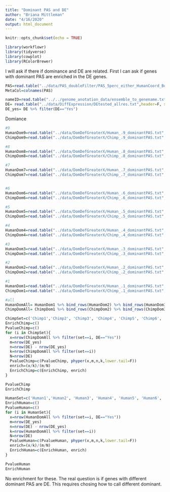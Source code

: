 ```yaml
---
title: "Dominant PAS and DE"
author: "Briana Mittleman"
date: "4/16/2020"
output: html_document
---
```


```r
knitr::opts_chunk$set(echo = TRUE)
```

```r
library(workflowr)
library(tidyverse)
library(cowplot)
library(RColorBrewer)
```

I will ask if there if dominance and DE are related. First I can ask if genes with dominant PAS are enriched in the DE genes.  

```r
PAS=read.table("../data/PAS_doubleFilter/PAS_5perc_either_HumanCoord_BothUsage_meta_doubleFilter.txt", header = T, stringsAsFactors = F)
MetaCol=colnames(PAS)

nameID=read.table("../../genome_anotation_data/ensemble_to_genename.txt",sep="\t", header = T, stringsAsFactors = F)
DE= read.table("../data/DiffExpression/DEtested_allres.txt",header=F, stringsAsFactors = F,col.names = c('Gene_stable_ID', 'logFC' ,'AveExpr', 't', 'P.Value', 'adj.P.Val', 'B')) %>% inner_join(nameID, by="Gene_stable_ID") %>% dplyr::select(-Gene_stable_ID, -Source_of_gene_name) %>% rename("gene"=Gene.name) %>% mutate(DE=ifelse(adj.P.Val<=.05, "Yes","No")) %>% select(gene,DE)
DE_yes= DE %>% filter(DE=="Yes")
```

Domiance 

```r
#9
HumanDom9=read.table("../data/DomDefGreaterX/Human_.9_dominantPAS.txt", col.names = MetaCol,stringsAsFactors = F) %>% mutate(set="Human9") %>% mutate(DE=ifelse(gene %in% DE_yes$gene,"Yes","No"))
ChimpDom9=read.table("../data/DomDefGreaterX/Chimp_.9_dominantPAS.txt", col.names = MetaCol,stringsAsFactors = F) %>% mutate(set="Chimp9") %>% mutate(DE=ifelse(gene %in% DE_yes$gene,"Yes","No"))

#8 
HumanDom8=read.table("../data/DomDefGreaterX/Human_.8_dominantPAS.txt", col.names = MetaCol,stringsAsFactors = F) %>% mutate(set="Human8")%>% mutate(DE=ifelse(gene %in% DE_yes$gene,"Yes","No"))
ChimpDom8=read.table("../data/DomDefGreaterX/Chimp_.8_dominantPAS.txt", col.names = MetaCol,stringsAsFactors = F) %>% mutate(set="Chimp8") %>% mutate(DE=ifelse(gene %in% DE_yes$gene,"Yes","No"))

#7 
HumanDom7=read.table("../data/DomDefGreaterX/Human_.7_dominantPAS.txt", col.names = MetaCol,stringsAsFactors = F) %>% mutate(set="Human7")%>% mutate(DE=ifelse(gene %in% DE_yes$gene,"Yes","No"))
ChimpDom7=read.table("../data/DomDefGreaterX/Chimp_.7_dominantPAS.txt", col.names = MetaCol,stringsAsFactors = F) %>% mutate(set="Chimp7")%>% mutate(DE=ifelse(gene %in% DE_yes$gene,"Yes","No"))


#6 
HumanDom6=read.table("../data/DomDefGreaterX/Human_.6_dominantPAS.txt", col.names = MetaCol,stringsAsFactors = F) %>% mutate(set="Human6") %>% mutate(DE=ifelse(gene %in% DE_yes$gene,"Yes","No"))
ChimpDom6=read.table("../data/DomDefGreaterX/Chimp_.6_dominantPAS.txt", col.names = MetaCol,stringsAsFactors = F) %>% mutate(set="Chimp6") %>% mutate(DE=ifelse(gene %in% DE_yes$gene,"Yes","No"))

#5  
HumanDom5=read.table("../data/DomDefGreaterX/Human_.5_dominantPAS.txt", col.names = MetaCol,stringsAsFactors = F) %>% mutate(set="Human5") %>% mutate(DE=ifelse(gene %in% DE_yes$gene,"Yes","No"))
ChimpDom5=read.table("../data/DomDefGreaterX/Chimp_.5_dominantPAS.txt", col.names = MetaCol,stringsAsFactors = F) %>% mutate(set="Chimp5")%>% mutate(DE=ifelse(gene %in% DE_yes$gene,"Yes","No"))

#4 
HumanDom4=read.table("../data/DomDefGreaterX/Human_.4_dominantPAS.txt", col.names = MetaCol,stringsAsFactors = F) %>% mutate(set="Human4")%>% mutate(DE=ifelse(gene %in% DE_yes$gene,"Yes","No"))
ChimpDom4=read.table("../data/DomDefGreaterX/Chimp_.4_dominantPAS.txt", col.names = MetaCol,stringsAsFactors = F) %>% mutate(set="Chimp4")%>% mutate(DE=ifelse(gene %in% DE_yes$gene,"Yes","No"))

#3 
HumanDom3=read.table("../data/DomDefGreaterX/Human_.3_dominantPAS.txt", col.names = MetaCol,stringsAsFactors = F) %>% mutate(set="Human3") %>% mutate(DE=ifelse(gene %in% DE_yes$gene,"Yes","No"))
ChimpDom3=read.table("../data/DomDefGreaterX/Chimp_.3_dominantPAS.txt", col.names = MetaCol,stringsAsFactors = F) %>% mutate(set="Chimp3")%>% mutate(DE=ifelse(gene %in% DE_yes$gene,"Yes","No"))

#2
HumanDom2=read.table("../data/DomDefGreaterX/Human_.2_dominantPAS.txt", col.names = MetaCol,stringsAsFactors = F) %>% mutate(set="Human2")%>% mutate(DE=ifelse(gene %in% DE_yes$gene,"Yes","No"))
ChimpDom2=read.table("../data/DomDefGreaterX/Chimp_.2_dominantPAS.txt", col.names = MetaCol,stringsAsFactors = F) %>% mutate(set="Chimp2")%>% mutate(DE=ifelse(gene %in% DE_yes$gene,"Yes","No"))

#1
HumanDom1=read.table("../data/DomDefGreaterX/Human_.1_dominantPAS.txt", col.names = MetaCol,stringsAsFactors = F) %>% mutate(set="Human1")%>% mutate(DE=ifelse(gene %in% DE_yes$gene,"Yes","No"))
ChimpDom1=read.table("../data/DomDefGreaterX/Chimp_.1_dominantPAS.txt", col.names = MetaCol,stringsAsFactors = F) %>% mutate(set="Chimp1") %>% mutate(DE=ifelse(gene %in% DE_yes$gene,"Yes","No"))

#all  
HumanDomAll= HumanDom1 %>% bind_rows(HumanDom2) %>% bind_rows(HumanDom3) %>% bind_rows(HumanDom4) %>% bind_rows(HumanDom5) %>% bind_rows(HumanDom6) %>% bind_rows(HumanDom7) %>% bind_rows(HumanDom8) %>% bind_rows(HumanDom9) 
ChimpDomAll= ChimpDom1 %>% bind_rows(ChimpDom2) %>% bind_rows(ChimpDom3) %>% bind_rows(ChimpDom4) %>% bind_rows(ChimpDom5) %>% bind_rows(ChimpDom6) %>% bind_rows(ChimpDom7) %>% bind_rows(ChimpDom8) %>% bind_rows(ChimpDom9) 

```



```r


ChimpSet=c('Chimp1','Chimp2', 'Chimp3', 'Chimp4', 'Chimp5', 'Chimp6', 'Chimp7', 'Chimp8','Chimp9')
EnrichChimp=c()
PvalueChimp=c()
for (i in ChimpSet){
  x=nrow(ChimpDomAll %>% filter(set==i, DE=="Yes"))
  m=nrow(DE_yes)
  n=nrow(DE) - nrow(DE_yes)
  k=nrow(ChimpDomAll %>% filter(set==i))
  N=nrow(DE)
  PvalueChimp=c(PvalueChimp, phyper(x,m,n,k,lower.tail=F))
  enrich=(x/k)/(m/N)
  EnrichChimp=c(EnrichChimp, enrich)
}

PvalueChimp
EnrichChimp
```


```r
HumanSet=c('Human1','Human2', 'Human3', 'Human4', 'Human5', 'Human6', 'Human7', 'Human8','Human9')
EnrichHuman=c()
PvalueHuman=c()
for (i in HumanSet){
  x=nrow(HumanDomAll %>% filter(set==i, DE=="Yes"))
  m=nrow(DE_yes)
  n=nrow(DE) - nrow(DE_yes)
  k=nrow(HumanDomAll %>% filter(set==i))
  N=nrow(DE)
  PvalueHuman=c(PvalueHuman, phyper(x,m,n,k,lower.tail=F))
  enrich=(x/k)/(m/N)
  EnrichHuman=c(EnrichHuman, enrich)
}

PvalueHuman
EnrichHuman
```


No enrichment for these. The real question is if genes with different dominant PAS are DE. This requires chosing how to call different dominant. 
